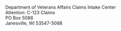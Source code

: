 
<Meta title="Components/Address block" />

<Canvas>
  <Story name="Default">
    <p class="va-address-block">
      Department of Veterans Affairs Claims Intake Center <br/>
      Attention: C-123 Claims<br/>
      PO Box 5088<br/>
      Janesville, WI 53547-5088<br/>
    </p>
  </Story>
</Canvas>
